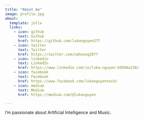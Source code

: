 ```yaml
---
title: "About me"
image: profile.jpg
about:
  template: jolla
  links:
    - icon: github
      text: Github
      href: https://github.com/lukanguyen277
    - icon: twitter
      text: Twitter
      href: https://twitter.com/nqhoang2077
    - icon: linkedin
      text: LinkedIn
      href: https://www.linkedin.com/in/luka-nguyen-b9586a236/
    - icon: facebook
      text: Facebook
      href: https://www.facebook.com/lukanguyentech/
    - icon: medium
      text: Medium
      href: https://medium.com/@lukanguyen

---
```


I'm passionate about Artificial Intelligence and Music.